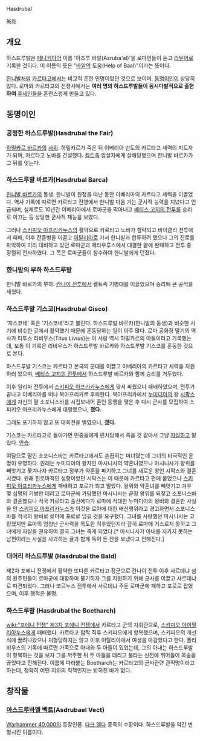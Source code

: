 Hasdrubal 

[[목차]]

== 개요 ==
하스드루발은 [[페니키아]]어 이름 '아즈루 바알(Azruba'al)'을 로마인들이 듣고 [[라틴어]]로 기록한 것이다. 이 이름의 뜻은 "[[바알]]의 도움(Help of Baal)"이라는 뜻이다.

[[한니발]]처럼 [[카르타고]]에서는 비교적 흔한 인명이었던 것으로 보이며, [[동명이인]]이 상당히 많다. 로마와 카르타고의 전쟁사에서는 '''여러 명의 하스드루발들이 동시다발적으로 출현하여''' [[후세인]]들을 혼란스럽게 만들고 있다.
== 동명이인 ==
=== 공정한 하스드루발(Hasdrubal the Fair) ===
[[하밀카르 바르카]]의 [[사위]]. 하밀카르가 죽은 뒤 이베리아 반도의 카르타고 세력의 지도자가 되며, 카르타고 노바를 건설했다. [[켈트족]] 암살자에게 살해당했으며 한니발 바르카가 그 뒤를 잇는다.
=== 하스드루발 바르카(Hasdrubal Barca) ===
[[한니발 바르카]]의 동생. 한니발이 원정을 떠난 동안 이베리아의 카르타고 세력을 이끌었다. 역사 기록에 따르면 카르타고 진영에서 한니발 다음 가는 군사적 능력을 지녔다고 언급되며, 실제로도 10년간 이베리아에서 로마군을 막아내고 [[베티스 고지의 전투]]를 승리로 이끄는 등 상당한 군사적 재능을 보였다.

그러나 [[스키피오 아프리카누스]]의 활약으로 카르타고 노바가 함락되고 바이쿨라 전투에서 패배, 이후 잔존병을 이끌고 [[이탈리아]]로 가서 한니발과 합류하려 했으나 그의 진로를 파악하여 미리 대비하고 있던 로마군과 메타우루스에서 대결한 끝에 완패하고 전투 중 장렬히 전사하였다. 그 목은 로마군들이 참수하여 한니발에게 던졌다.
=== 한니발의 부하 하스드루발 ===
한니발 바르카의 부하. [[칸나이 전투]]에서 켈트족 기병대를 이끌었으며 승리에 큰 공적을 세웠다.
=== 하스드루발 기스코(Hasdrubal Gisco) ===
'지스코네' 혹은 '기스코네'라고 불린다. 하스드루발 바르카(한니발의 동생)과 비슷한 시기에 비슷한 곳에서 활약했기 때문에 혼동당하는 일이 아주 많다. 로마 공화정 말기의 역사가 티투스 리비우스(Titus Livius)는 이 사람 역시 하밀카르의 아들이라고 기록했는데, 보통 이 기록은 리비우스가 하스드루발 바르카와 하스드루발 기스코를 혼동한 것으로 본다.

하스드루발 기스코는 카르타고 본국의 군대를 이끌고 이베리아의 카르타고 세력을 지원하러 왔으며, [[베티스 고지의 전투]]에서 하스드루발 바르카와 함께 승리를 거두었다.

이후 일리파 전투에서 [[스키피오 아프리카누스]]에게 맞서 싸웠으나 패배하였으며, 전투가 끝나고 이베리아를 떠나 북아프리카로 후퇴한다. 북아프리카에서 [[누미디아]]의 왕 [[시팍스]]에게 자신의 딸 소포니스바를 시집보내어 혼인 동맹을 맺은 후 다시 군사를 모집하여 스피키오 아프리카누스에게 대항했으나, '''졌다.'''

그래도 포기하지 않고 또 대회전을 벌였으나, '''졌다.'''

기스코는 카르타고로 돌아가면 민중들에게 린치당해서 죽을 것 같아서 그냥 [[자살]]하고 말았다. [[안습]].

여담으로 딸인 소포니스바는 카르타고에서도 손꼽히는 미녀였는데 그녀의 비극적인 운명이 유명하다. 원래는 누미디아의 왕자인 마시니사의 약혼녀였으나 마시니사가 왕위를 빼앗기고 쫓겨나자 카르타고 정부가 약혼을 파기하고 그녀를 새로운 왕인 시팍스와 결혼시켰다. 원래 친로마적인 성향이었던 시팍스는 이 때문에 카르타고 편에 붙었으나 [[스키피오 아프리카누스]]에게 패배하고 포로가 되고 말았다. 왕위와 약혼녀를 빼앗기고 겨우 몇 십명의 기병만 데리고 로마군에 가담했던 마시니사는 곧장 왕위를 되찾고 소포니스바와 결혼했으나 적국 카르타고 출신에다가 로마에 적대한 누미디아의 왕비와 결혼한 사실을 안 [[스키피오 아프리카누스]]가 이것을 로마에 대한 배신행위라고 경고하면서 소포니스바를 적국의 왕비로 로마에 포로로 넘길 것을 요구했다. 그녀를 사랑했던 마시니사는 고민했지만 로마의 엄청난 군사력을 목도한 직후였던지라 감히 로마에 거스르지 못하고 그녀에게 자살을 권유하여 결국 그녀는 죽게 되었다.[* 마시니사가 아내를 지키지 못하는 남편이라는 사실을 사과하는 글과 함께 독이 든 잔을 보냈다고 전해진다.]
=== 대머리 하스드루발 (Hasdrubal the Bald) ===
제2차 포에니 전쟁에서 활약한 또다른 카르타고 장군으로 칸나이 전투 이후 사르데냐 섬의 원주민들이 로마군에 대항하여 봉기하자 그를 지원하기 위해 군사를 이끌고 사르데냐로 파견되었다. 그러나 코르누스 전투에서 사르데냐 주둔 로마군에 패하고 포로로 잡혔으며, 이후 행적은 불명.
=== 하스드루발 (Hasdrubal the Boetharch) ===
[[wiki:"포에니 전쟁" 제3차 포에니 전쟁]]에서 카르타고 군의 지휘관으로, [[스키피오 아이밀리아누스]]에게 패배했다. 카르타고 함락 직후 스키피오에게 항복했으며, 스키피오의 개선식에 끌려나왔으나 처형당하지는 않고 이후 이탈리아에서 여생을 마감했다고 한다. 폴리비우스의 기록에 따르면 가족으로 아내와 두 아들이 있었는데, 그의 아내는 하스드루발이 항복하는 것을 보자 그를 저주한 뒤 두 아들을 데리고 불타는 신전에 뛰어들어 목숨을 끊었다고 전해진다.
이름에 따라붙는 Boetharch는 카르타고의 군사관련 관직명이라고 하는데, 정확히 어떤 지위의 직책인지는 밝혀진 바가 없다.
== 창작물 ==
=== [[아스드루바엘 벡트]](Asdrubael Vect) ===
[[Warhammer 40,000]]의 등장인물. [[다크 엘다]] 종족의 수장이다. 하스드루발을 약간 변형시킨 이름이다.
